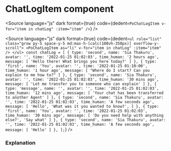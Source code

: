 # ChatLogItem component




<Meta of={PoChatLogItemStories} />

<div className="po-flex po-flex-col po-space-y-5">
	<Story of={PoChatLogItemStories.ChatLogItemFirst} />
	<Story of={PoChatLogItemStories.ChatLogItemSecond} />
	<Story of={PoChatLogItemStories.ChatLogItemMultipleMessages} />
</div>

<Source
	language="js"
	dark
	format={true}
	code={dedent`
    <PoChatLogItem
        v-for="item in chatLog"
        :item="item"
    />
  `}
/>

<Source
	language="js"
	dark
	format={true}
	code={dedent`
    <ul role="list" class="grow py-5 space-y-5 md:max-h-[calc(100vh-350px)] overflow-y-scroll">
        <PoChatLogItem as="li" v-for="item in chatLog" :item="item" />
    </ul>
    const chatLog = [
        {
            type: 'second',
            name: 'Sia Thakuru',
            avatar: '',
            time: '2022-01-25 01:02:03',
            time_human: '2 hours ago',
            message: [
            'Hello there! What brings you here today?'
            ]
        },
        {
            type: 'first',
            name: 'You',
            avatar: '',
            time: '2022-01-25 01:10:00',
            time_human: '1 hour ago',
            message: [
            "Where do I start? Can you explain to me how to?"
            ]
        },
        {
            type: 'second',
            name: 'Sia Thakuru',
            avatar: '',
            time: '2022-01-25 01:02:03',
            time_human: '30 mins ago',
            message: [
            'Let me transfer you to someone who can explain'
            ]
        },
        {
            type: 'message',
            name: '',
            avatar: '',
            time: '2022-01-25 01:02:03',
            time_human: '12 mins ago',
            message: [
            'Your chat has been transferred to another Agent'
            ]
        },
        {
            type: 'second',
            name: 'Sia Thakuru',
            avatar: '',
            time: '2022-01-25 01:02:03',
            time_human: 'A few seconds ago',
            message: [
            'Hello',
            'What was it you wanted to know?',
            ]
        },
        {
            type: 'first',
            name: 'You',
            avatar: '',
            time: '2022-01-25 01:02:03',
            time_human: '30 mins ago',
            message: [
            'Do you need help with anything else?',
            'Say what'
            ]
        },
        {
            type: 'second',
            name: 'Sia Thakuru',
            avatar: '',
            time: '2022-01-25 01:02:03',
            time_human: 'A few seconds ago',
            message: [
            'Hello'
            ]
        },
    ];
  `}
/>

### Explanation

<ArgTypes of={PoChatLogItemStories} />
